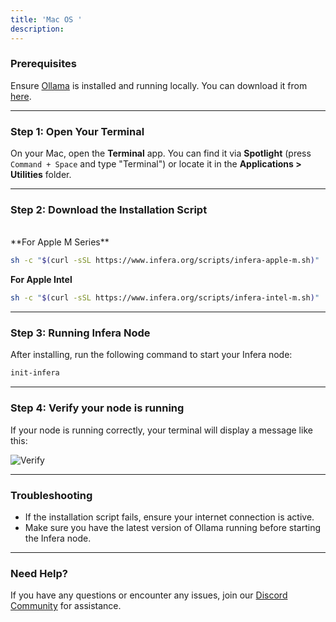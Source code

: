 ```yaml
---
title: 'Mac OS '
description: 
---
```


### Prerequisites
Ensure [Ollama](https://ollama.com/) is installed and running locally. You can download it from [here](https://ollama.com/download).

---
### Step 1: Open Your Terminal

On your Mac, open the **Terminal** app. You can find it via **Spotlight** (press `Command + Space` and type "Terminal") or locate it in the **Applications > Utilities** folder.

---

### Step 2: Download the Installation Script
<br />
**For Apple M Series** 

```bash
sh -c "$(curl -sSL https://www.infera.org/scripts/infera-apple-m.sh)"
```

**For Apple Intel** 

```bash
sh -c "$(curl -sSL https://www.infera.org/scripts/infera-intel-m.sh)"
```

---

### Step 3: Running Infera Node

After installing, run the following command to start your Infera node:
```bash
init-infera
```

---

### Step 4: Verify your node is running

If your node is running correctly, your terminal will display a message like this:

![Verify](/images/verify.png)

---

### Troubleshooting

- If the installation script fails, ensure your internet connection is active.
- Make sure you have the latest version of Ollama running before starting the Infera node.

---

### Need Help?

If you have any questions or encounter any issues, join our [Discord Community](https://discord.com/invite/infera) for assistance.